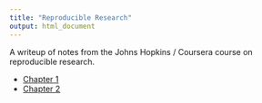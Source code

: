```yaml
---
title: "Reproducible Research"
output: html_document
---
```


A writeup of notes from the Johns Hopkins / Coursera course on reproducible research.

- [Chapter 1](Chapter 1.Rmd)
- [Chapter 2](Chapter 2.Rmd)